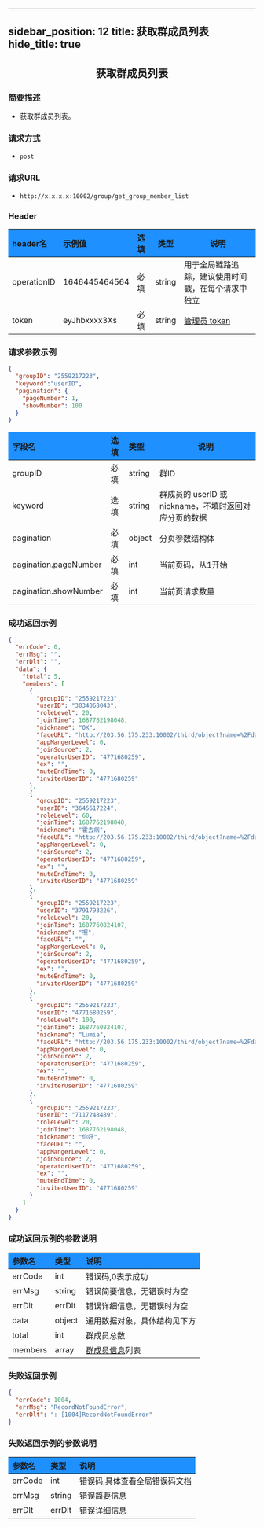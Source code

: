 <!-- 使用表格样式 -->
<style>
th {
    background-color: #1E90FF; /* 设置表头背景颜色 */
}
.highlight {
    background-color: black;
    color: white;
    font-family: Consolas, Monaco, 'Andale Mono', 'Ubuntu Mono', monospace;
}
</style>

---
sidebar_position: 12
title: 获取群成员列表
hide_title: true
---

<center>

## 获取群成员列表

</center>

### 简要描述
- 获取群成员列表。
### 请求方式
- `post` 
### 请求URL
- `http://x.x.x.x:10002/group/get_group_member_list` 


### Header
|header名|示例值|选填|类型|说明|
|:----    |:-------    |:--- |---|------      |
|operationID|1646445464564|必填|string|用于全局链路追踪，建议使用时间戳，在每个请求中独立|
|token|eyJhbxxxx3Xs|必填|string|[管理员 token](docs/restapi/apis/authenticationManagement/getToken.mdx)|


### 请求参数示例


```json
{
  "groupID": "2559217223",
  "keyword":"userID",
  "pagination": {
    "pageNumber": 1,
    "showNumber": 100
  }
}
```
|字段名|选填|类型|说明|
|:----    |:-------    |:--- |---|
|groupID|必填|string|群ID|
|keyword|选填|string|群成员的 userID 或 nickname，不填时返回对应分页的数据|
|pagination|必填|object|分页参数结构体|
|pagination.pageNumber|必填|int|当前页码，从1开始|
|pagination.showNumber|必填|int|当前页请求数量|
### 成功返回示例


```json
{
  "errCode": 0,
  "errMsg": "",
  "errDlt": "",
  "data": {
    "total": 5,
    "members": [
      {
        "groupID": "2559217223",
        "userID": "3034068043",
        "roleLevel": 20,
        "joinTime": 1687762198048,
        "nickname": "OK",
        "faceURL": "http://203.56.175.233:10002/third/object?name=%2Fdata%2Fuser%2F0%2Fcn.rentsoft.flutter.openim.consumer%2Fcache%2Fimage_cropper_1687330588901.jpg",
        "appMangerLevel": 0,
        "joinSource": 2,
        "operatorUserID": "4771680259",
        "ex": "",
        "muteEndTime": 0,
        "inviterUserID": "4771680259"
      },
      {
        "groupID": "2559217223",
        "userID": "3645617224",
        "roleLevel": 60,
        "joinTime": 1687762198048,
        "nickname": "霍去病",
        "faceURL": "http://203.56.175.233:10002/third/object?name=%2Fdata%2Fuser%2F0%2Fcn.rentsoft.flutter.openim.consumer%2Fcache%2Fimage_cropper_1687846002615.jpg",
        "appMangerLevel": 0,
        "joinSource": 2,
        "operatorUserID": "4771680259",
        "ex": "",
        "muteEndTime": 0,
        "inviterUserID": "4771680259"
      },
      {
        "groupID": "2559217223",
        "userID": "3791793226",
        "roleLevel": 20,
        "joinTime": 1687760824107,
        "nickname": "喔",
        "faceURL": "",
        "appMangerLevel": 0,
        "joinSource": 2,
        "operatorUserID": "4771680259",
        "ex": "",
        "muteEndTime": 0,
        "inviterUserID": "4771680259"
      },
      {
        "groupID": "2559217223",
        "userID": "4771680259",
        "roleLevel": 100,
        "joinTime": 1687760824107,
        "nickname": "Lumia",
        "faceURL": "http://203.56.175.233:10002/third/object?name=%2Fdata%2Fuser%2F0%2Fcn.rentsoft.flutter.openim.consumer%2Fcache%2Fimage_cropper_1687330764676.jpg",
        "appMangerLevel": 0,
        "joinSource": 2,
        "operatorUserID": "4771680259",
        "ex": "",
        "muteEndTime": 0,
        "inviterUserID": "4771680259"
      },
      {
        "groupID": "2559217223",
        "userID": "7117248489",
        "roleLevel": 20,
        "joinTime": 1687762198048,
        "nickname": "你好",
        "faceURL": "",
        "appMangerLevel": 0,
        "joinSource": 2,
        "operatorUserID": "4771680259",
        "ex": "",
        "muteEndTime": 0,
        "inviterUserID": "4771680259"
      }
    ]
  }
}
```
### 成功返回示例的参数说明


|参数名|类型|说明|
|:----    |:-------    |:--- |
|errCode|int|错误码,0表示成功|
|errMsg|string|错误简要信息，无错误时为空|
|errDlt|errDlt|错误详细信息，无错误时为空|
|data|object|通用数据对象，具体结构见下方|
|total|int|群成员总数|
|members|array|[群成员信息](docs/restapi/commonFields.mdx#groupmemberinfo)列表|
### 失败返回示例


```json
{
  "errCode": 1004,
  "errMsg": "RecordNotFoundError",
  "errDlt": ": [1004]RecordNotFoundError"
}
```
### 失败返回示例的参数说明


|参数名|类型|说明|
|:----    |:-------    |:--- |
|errCode|int|错误码,具体查看全局错误码文档|
|errMsg|string|错误简要信息|
|errDlt|errDlt|错误详细信息|

